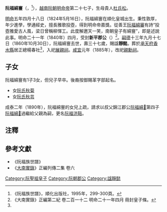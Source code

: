 '''阮福綿寷'''（{{vie|v='''Nguyễn Phúc Miên Phong'''|hn=阮福綿寷}}，{{bd|1824年|5月16日|1860年|10月30日|catIdx=R阮}}<ref name=shipu>《阮福族世譜》，順化出版社，1995年，299-300頁。</ref>），[[越南|越南]][[阮朝|阮朝]][[明命帝|明命帝]]第二十七子，生母貴人[[杜氏松|杜氏松]]。

[[明命|明命]]五年四月十八日（1824年5月16日），阮福綿寷在順化皇城出生。秉性敦厚，年少進學，學通經史，擅長雅歌投壺，得到明命帝嘉獎。從善王[[阮福綿審|阮福綿審]]有詩“投壺雅愛古人風，梁日曾稱柳惲工。此度解邀天一笑，南朝皇子有綿寷”，即是述說此事。明命二十一年（1840年）四月，受封'''新平郡公'''（{{vie|v=Tân Bình Quận Công|hn=新平郡公}}）<ref>《大南實錄》正編第二紀 卷二百一十二 明命二十一年四月 冊封皇子條。</ref>。[[嗣德|嗣德]]十三年九月十七日（1860年10月30日），阮福綿寷去世，壽三十七歲，賜諡'''靜懿'''。葬於[[承天府_(越南)|承天府]][[香水縣|香水縣]]居正總楊春社<ref name=shipu/>，入祀[[展親祠|展親祠]]。[[咸宜|咸宜]]元年（1885年），改祀[[親勳祠|親勳祠]]。

==子女==
阮福綿寷有1子3女，但兒子早卒。後裔按御賜革字部起名。
*女[[阮氏秋菊|阮氏秋菊]]
*女[[阮氏秋芸|阮氏秋芸]]

成泰二年（1890年），阮福綿寷的女兒上疏，請求以叔父錦江郡公[[阮福綿𡩄|阮福綿𡩄]]第四子[[阮福綿𪗾|阮福綿𪗾]]過繼給父親為嗣，更名[[阮福洪鞊|阮福洪鞊]]。

==注釋==
{{reflist}}

==參考文獻==
*《阮福族世譜》
*《[[大南實錄|大南實錄]]》正編列傳二集 卷六
{{阮聖祖子女}}
[[Category:阮聖祖皇子|Category:阮聖祖皇子]]
[[Category:阮朝郡公|Category:阮朝郡公]]
[[Category:諡靜懿|Category:諡靜懿]]